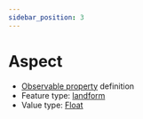 ```yaml
---
sidebar_position: 3
---
```



# Aspect

- [Observable property](/viewers/dawe-vocabs?uri=https://linked.data.gov.au/def/nrm/0e0423c6-0dc3-40aa-9776-410a94299256) definition
- Feature type: [landform](http://linked.data.gov.au/def/tern-cv/2cf3ed29-440e-4a50-9bbc-5aab30df9fcd)
- Value type: [Float](https://w3id.org/tern/ontologies/tern/Float)

<Example
  protocolModule="plot-description"
  observableProperty="https://linked.data.gov.au/def/nrm/0e0423c6-0dc3-40aa-9776-410a94299256"
/>
